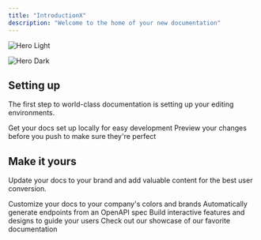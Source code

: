 ```yaml
---
title: "IntroductionX"
description: "Welcome to the home of your new documentation"
---
```


<img
  className="block dark:hidden"
  src="/images/hero-light.png"
  alt="Hero Light"
/>

<img
  className="hidden dark:block"
  src="/images/hero-dark.png"
  alt="Hero Dark"
/>

## Setting up

The first step to world-class documentation is setting up your editing environments.

<CardGroup cols="2">
  <Card title="Edit Your Docs" icon="pen-to-square" href="https://mintlify.com/docs/quickstart">
    Get your docs set up locally for easy development
  </Card>
  <Card title="Preview Changes" icon="image" href="https://mintlify.com/docs/development">
    Preview your changes before you push to make sure they're perfect
  </Card>
</CardGroup>

## Make it yours

Update your docs to your brand and add valuable content for the best user conversion.

<CardGroup cols="2">
  <Card title="Customize Style" icon="palette" href="https://mintlify.com/docs/settings/global">
    Customize your docs to your company's colors and brands
  </Card>
  <Card title="Reference APIs" icon="code" href="https://mintlify.com/docs/api-playground/openapi">
    Automatically generate endpoints from an OpenAPI spec
  </Card>
  <Card title="Add Components" icon="screwdriver-wrench" href="https://mintlify.com/docs/content/components/accordions">
    Build interactive features and designs to guide your users
  </Card>
  <Card title="Get Inspiration" icon="stars" href="https://mintlify.com/customers">
    Check out our showcase of our favorite documentation
  </Card>
</CardGroup>